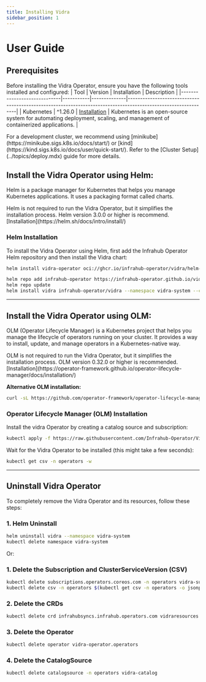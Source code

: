 ```yaml
---
title: Installing Vidra
sidebar_position: 1
---
```


# User Guide
## Prerequisites
Before installing the Vidra Operator, ensure you have the following tools installed and configured:
| Tool                        | Version   | Installation | Description                                                                                                   |
|-----------------------------|-----------|--------------|---------------------------------------------------------------------------------------------------------------|
| Kubernetes                  | ^1.26.0   | [Installation](https://kubernetes.io/docs/setup/) | Kubernetes is an open-source system for automating deployment, scaling, and management of containerized applications. |

<Admonition type="note" title="Note">
For a development cluster, we recommend using [minikube](https://minikube.sigs.k8s.io/docs/start/) or [kind](https://kind.sigs.k8s.io/docs/user/quick-start/). Refer to the [Cluster Setup](../topics/deploy.mdx) guide for more details.
</Admonition>

## Install the Vidra Operator using Helm:
Helm is a package manager for Kubernetes that helps you manage Kubernetes applications. It uses a packaging format called charts.

<Admonition type="warning" title="Warning">
Helm is not required to run the Vidra Operator, but it simplifies the installation process. Helm version 3.0.0 or higher is recommend. [Installation](https://helm.sh/docs/intro/install/)
</Admonition>

### Helm Installation
To install the Vidra Operator using Helm, first add the Infrahub Operator Helm repository and then install the Vidra chart:

```sh
helm install vidra-operator oci://ghcr.io/infrahub-operator/vidra/helm-charts/vidra-operator --version 0.0.4 --namespace vidra-system --create-namespace
```

```sh
helm repo add infrahub-operator https://infrahub-operator.github.io/vidra
helm repo update
helm install vidra infrahub-operator/vidra --namespace vidra-system --create-namespace
```

---

## Install the Vidra Operator using OLM:
OLM (Operator Lifecycle Manager) is a Kubernetes project that helps you manage the lifecycle of operators running on your cluster. It provides a way to install, update, and manage operators in a Kubernetes-native way.


<Admonition type="warning" title="Warning">
OLM is not required to run the Vidra Operator, but it simplifies the installation process. OLM version 0.32.0 or higher is recommended. [Installation](https://operator-framework.github.io/operator-lifecycle-manager/docs/installation/)

**Alternative OLM installation:**

```sh
curl -sL https://github.com/operator-framework/operator-lifecycle-manager/releases/download/v0.32.0/install.sh | bash -s v0.32.0
```
</Admonition>

### Operator Lifecycle Manager (OLM) Installation

Install the vidra Operator by creating a catalog source and subscription:

```sh
kubectl apply -f https://raw.githubusercontent.com/Infrahub-Operator/Vidra/main/install/catalogsource.yaml -f https://raw.githubusercontent.com/Infrahub-Operator/Vidra/main/install/subscription.yaml
```

Wait for the Vidra Operator to be installed (this might take a few seconds):

```sh
kubectl get csv -n operators -w
```

---


## Uninstall Vidra Operator

To completely remove the Vidra Operator and its resources, follow these steps:

### 1. Helm Uninstall
```sh
helm uninstall vidra --namespace vidra-system
kubectl delete namespace vidra-system
```

Or:

### 1. Delete the Subscription and ClusterServiceVersion (CSV)

```sh
kubectl delete subscriptions.operators.coreos.com -n operators vidra-subscription
kubectl delete csv -n operators $(kubectl get csv -n operators -o jsonpath="{.items[?(@.metadata.labels['operators.coreos.com/vidra.operators')].metadata.name}")
```


### 2. Delete the CRDs

```sh
kubectl delete crd infrahubsyncs.infrahub.operators.com vidraresources.infrahub.operators.com.
```

### 3. Delete the Operator

```sh
kubectl delete operator vidra-operator.operators
```

### 4. Delete the CatalogSource

```sh
kubectl delete catalogsource -n operators vidra-catalog
```
